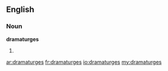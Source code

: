 ==English==

===Noun===
'''dramaturges'''

# {{plural of|[[dramaturge]]}}

[[ar:dramaturges]]
[[fr:dramaturges]]
[[io:dramaturges]]
[[my:dramaturges]]